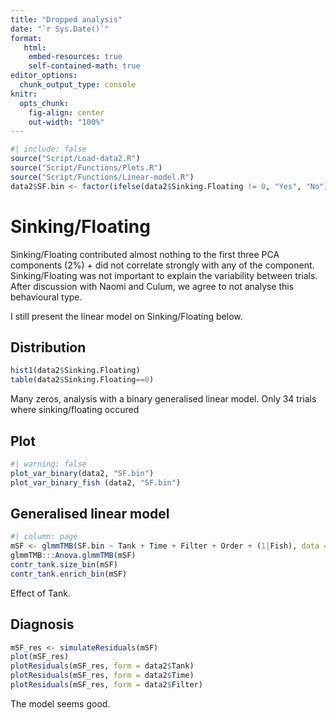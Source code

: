 ```yaml
---
title: "Dropped analysis"
date: "`r Sys.Date()`"
format: 
   html:
    embed-resources: true
    self-contained-math: true
editor_options: 
  chunk_output_type: console
knitr:
  opts_chunk:
    fig-align: center
    out-width: "100%"
---
```


```r
#| include: false
source("Script/Load-data2.R")
source("Script/Functions/Plots.R")
source("Script/Functions/Linear-model.R")
data2$SF.bin <- factor(ifelse(data2$Sinking.Floating != 0, "Yes", "No")) # binary variable for sinking / floating
```
 
# Sinking/Floating

Sinking/Floating contributed almost nothing to the first three PCA components (2%) + did not correlate strongly with any of the component. Sinking/Floating was not important to explain the variability between trials. After discussion with Naomi and Culum, we agree to not analyse this behavioural type.

I still present the linear model on Sinking/Floating below.

 
::: {.panel-tabset}

 
## Distribution 

```r
hist1(data2$Sinking.Floating)
table(data2$Sinking.Floating==0)
```

Many zeros, analysis with a binary generalised linear model. Only 34 trials where sinking/floating occured

 
## Plot 

```r
#| warning: false
plot_var_binary(data2, "SF.bin")
plot_var_binary_fish (data2, "SF.bin")
```

## Generalised linear model 

```r
#| column: page
mSF <- glmmTMB(SF.bin ~ Tank + Time + Filter + Order + (1|Fish), data = data2, family =binomial)
glmmTMB:::Anova.glmmTMB(mSF)
contr_tank.size_bin(mSF)
contr_tank.enrich_bin(mSF)
```

Effect of Tank. 

## Diagnosis 

```r
mSF_res <- simulateResiduals(mSF)
plot(mSF_res)
plotResiduals(mSF_res, form = data2$Tank)
plotResiduals(mSF_res, form = data2$Time)
plotResiduals(mSF_res, form = data2$Filter)
```

The model seems good.

:::

